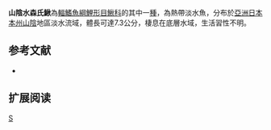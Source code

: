 {{Speciesbox 
| taxon = Cobitis minamorii saninensis
| status = NE
| status_system = IUCN3.1
| authority =  [[Nakajima|Nakajima]], 2012
| synonyms = 
}}
'''山陰水森氏鰍'''為[[輻鰭魚綱|輻鰭魚綱]][[鯉形目|鯉形目]][[鰍科|鰍科]]的其中一[[種|種]]，為熱帶淡水魚，分布於[[亞洲|亞洲]][[日本|日本]][[本州|本州]][[山陰|山陰]]地區淡水流域，體長可達7.3公分，棲息在底層水域，生活習性不明。
==参考文献==
{{refbegin}}
*{{FishBase_species|genus=Cobitis|species=minamorii saninensis|year=2014|month=2}}
{{refend}}

== 扩展阅读 ==
{{refbegin}}
{{wikispecies-inline|Cobitis minamorii saninensis|山陰水森氏鰍}}
{{refend}}
{{Taxonbar|from=Q13471607}}

[[Category:花鳅属|S]]


{{魚類小作品}}